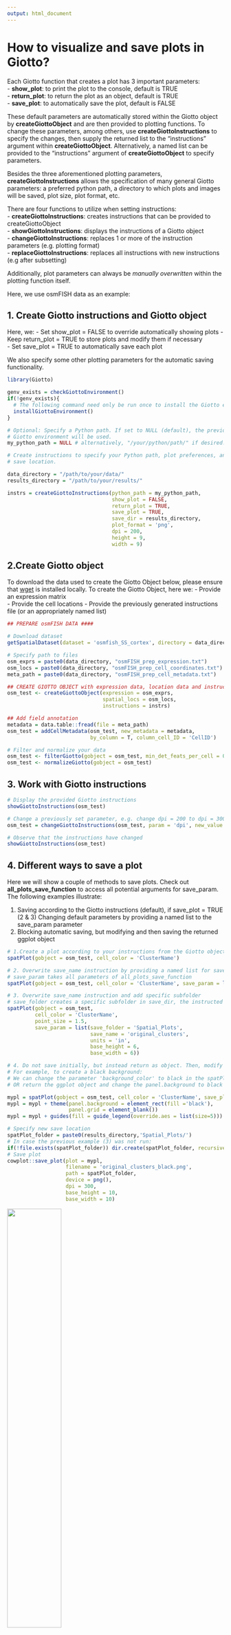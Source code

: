 ```yaml
---
output: html_document
---
```


# How to visualize and save plots in Giotto?

Each Giotto function that creates a plot has 3 important parameters:    
- **show_plot**: to print the plot to the console, default is TRUE  
- **return_plot**: to return the plot as an object, default is TRUE  
- **save_plot**: to automatically save the plot, default is FALSE 

These default parameters are automatically stored within the Giotto object by **createGiottoObject** and are then provided to plotting functions. To change these parameters, among others, use **createGiottoInstructions** to specify the changes, then supply the returned list to the "instructions" argument within **createGiottoObject**. Alternatively, a named list can be provided to the "instructions" argument of **createGiottoObject** to specify parameters.

Besides the three aforementioned plotting parameters, **createGiottoInstructions** allows the specification of many general Giotto parameters: a preferred python path, a directory to which plots and images will be saved, plot size, plot format, etc. 

There are four functions to utilize when setting instructions:  
- **createGiottoInstructions**: creates instructions that can be provided to createGiottoObject  
- **showGiottoInstructions**: displays the instructions of a Giotto object  
- **changeGiottoInstructions**: replaces 1 or more of the instruction parameters (e.g. plotting format)  
- **replaceGiottoInstructions**: replaces all instructions with new instructions (e.g after subsetting)  

Additionally, plot parameters can always be *manually overwritten* within the plotting function itself.


Here, we use osmFISH data as an example:  

## 1. Create Giotto instructions and Giotto object  
Here, we:
- Set show_plot = FALSE to override automatically showing plots
- Keep return_plot = TRUE to store plots and modify them if necessary  
- Set save_plot = TRUE to automatically save each plot  

We also specify some other plotting parameters for the automatic saving functionality. 
```r
library(Giotto)

genv_exists = checkGiottoEnvironment()
if(!genv_exists){
  # The following command need only be run once to install the Giotto environment.
  installGiottoEnvironment()
}

# Optional: Specify a Python path. If set to NULL (default), the previously installed
# Giotto environment will be used.
my_python_path = NULL # alternatively, "/your/python/path/" if desired.

# Create instructions to specify your Python path, plot preferences, and
# save location.

data_directory = "/path/to/your/data/"
results_directory = "/path/to/your/results/"

instrs = createGiottoInstructions(python_path = my_python_path,
                                  show_plot = FALSE,  
                                  return_plot = TRUE,
                                  save_plot = TRUE,
                                  save_dir = results_directory,
                                  plot_format = 'png',
                                  dpi = 200,
                                  height = 9,
                                  width = 9)
```


## 2.Create Giotto object  
To download the data used to create the Giotto Object below, please ensure that [wget](https://www.gnu.org/software/wget/?) is installed locally. To create the Giotto Object, here we:
- Provide an expression matrix  
- Provide the cell locations
- Provide the previously generated instructions file (or an appropriately named list)  

```r
## PREPARE osmFISH DATA ####

# Download dataset 
getSpatialDataset(dataset = 'osmfish_SS_cortex', directory = data_directory, method = 'wget')

# Specify path to files
osm_exprs = paste0(data_directory, "osmFISH_prep_expression.txt")
osm_locs = paste0(data_directory, "osmFISH_prep_cell_coordinates.txt")
meta_path = paste0(data_directory, "osmFISH_prep_cell_metadata.txt")

## CREATE GIOTTO OBJECT with expression data, location data and instructions
osm_test <- createGiottoObject(expression = osm_exprs,
                               spatial_locs = osm_locs,
                               instructions = instrs)

## Add field annotation
metadata = data.table::fread(file = meta_path)
osm_test = addCellMetadata(osm_test, new_metadata = metadata,
                           by_column = T, column_cell_ID = 'CellID')

# Filter and normalize your data
osm_test <- filterGiotto(gobject = osm_test, min_det_feats_per_cell = 0)
osm_test <- normalizeGiotto(gobject = osm_test)
```


## 3. Work with Giotto instructions   
```r
# Display the provided Giotto instructions
showGiottoInstructions(osm_test)

# Change a previously set parameter, e.g. change dpi = 200 to dpi = 300
osm_test = changeGiottoInstructions(osm_test, param = 'dpi', new_value = 300)

# Observe that the instructions have changed
showGiottoInstructions(osm_test)
```


## 4. Different ways to save a plot  
Here we will show a couple of methods to save plots. Check out **all_plots_save_function**
to access all potential arguments for save_param. The following examples illustrate:

(1) Saving according to the Giotto instructions (default), if save_plot = TRUE 
(2 & 3) Changing default parameters by providing a named list to the save_param parameter 
(4) Blocking automatic saving, but modifying and then saving the returned ggplot object  

```r
# 1.Create a plot according to your instructions from the Giotto object (default)
spatPlot(gobject = osm_test, cell_color = 'ClusterName')

# 2. Overwrite save_name instruction by providing a named list for save_param
# save_param takes all parameters of all_plots_save_function
spatPlot(gobject = osm_test, cell_color = 'ClusterName', save_param = list(save_name = 'mySpatPlot'))

# 3. Overwrite save_name instruction and add specific subfolder
# save_folder creates a specific subfolder in save_dir, the instructed save directory.
spatPlot(gobject = osm_test, 
         cell_color = 'ClusterName', 
         point_size = 1.5,
         save_param = list(save_folder = 'Spatial_Plots', 
                           save_name = 'original_clusters',
                           units = 'in', 
                           base_height = 6, 
                           base_width = 6))

# 4. Do not save initially, but instead return as object. Then, modify and save.
# For example, to create a black background:
# We can change the parameter 'background_color' to black in the spatPlot function 
# OR return the ggplot object and change the panel.background to black within theme

mypl = spatPlot(gobject = osm_test, cell_color = 'ClusterName', save_plot = F)
mypl = mypl + theme(panel.background = element_rect(fill ='black'),
                    panel.grid = element_blank())
mypl = mypl + guides(fill = guide_legend(override.aes = list(size=5)))

# Specify new save location
spatPlot_folder = paste0(results_directory,'Spatial_Plots/')
# In case the previous example (3) was not run:
if(!file.exists(spatPlot_folder)) dir.create(spatPlot_folder, recursive = T)
# Save plot
cowplot::save_plot(plot = mypl,
                   filename = 'original_clusters_black.png', 
                   path = spatPlot_folder,
                   device = png(),
                   dpi = 300, 
                   base_height = 10, 
                   base_width = 10)

```

![](/images/images_pkgdown/getting_started_figs/getting_started_instructions/original_clusters_black.png){ width=50% }


